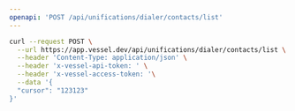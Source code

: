 ```yaml
---
openapi: 'POST /api/unifications/dialer/contacts/list'
---
```


<RequestExample>

```bash Request
curl --request POST \
  --url https://app.vessel.dev/api/unifications/dialer/contacts/list \
  --header 'Content-Type: application/json' \
  --header 'x-vessel-api-token: ' \
  --header 'x-vessel-access-token: '\
  --data '{
  "cursor": "123123"
}'
```

</RequestExample>
